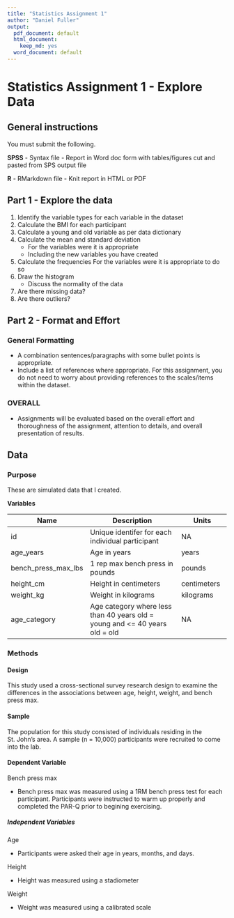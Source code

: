 ```yaml
---
title: "Statistics Assignment 1"
author: "Daniel Fuller"
output:
  pdf_document: default
  html_document:
    keep_md: yes
  word_document: default
---
```


# Statistics Assignment 1 - Explore Data

## General instructions

You must submit the following. 

**SPSS**
  - Syntax file
  - Report in Word doc form with tables/figures cut and pasted from SPS output file

**R**
  - RMarkdown file
  - Knit report in HTML or PDF

## Part 1 - Explore the data 

1. Identify the variable types for each variable in the dataset
2. Calculate the BMI for each participant
3. Calculate a young and old variable as per data dictionary
4. Calculate the mean and standard deviation
    * For the variables were it is appropriate
    * Including the new variables you have created
5. Calculate the frequencies 
    For the variables were it is appropriate to do so
6. Draw the histogram
    * Discuss the normality of the data 
7. Are there missing data? 
8. Are there outliers? 

## Part 2 - Format and Effort 

### General Formatting
- A combination sentences/paragraphs with some bullet points is appropriate.
- Include a list of references where appropriate. For this assignment, you do not need to worry
about providing references to the scales/items within the dataset.

### OVERALL
- Assignments will be evaluated based on the overall effort and thoroughness of the assignment, attention to details, and overall presentation of results.

## Data

### Purpose
These are simulated data that I created.

**Variables**		

Name	| Description |	Units 
----- | ----------- | -----  
id | 	Unique identifer for each individual participant | 	NA 
age_years | 	Age in years | 	years 
bench_press_max_lbs | 	1 rep max bench press in pounds | 	pounds 
height_cm | 	Height in centimeters | 	centimeters 
weight_kg | 	Weight in kilograms | 	kilograms 
age_category | 	Age category where less than 40 years old = young and <= 40 years old = old |	NA 

### Methods
#### Design
This study used a cross-sectional survey research design to examine the differences in the associations between age, height, weight, and bench press max.

#### Sample
The population for this study consisted of individuals residing in the St. John’s area. A sample (n = 10,000) participants were recruited to come into the lab. 

#### Dependent Variable

Bench press max 

* Bench press max was measured using a 1RM bench press test for each participant. Participants were instructed to warm up properly and completed the PAR-Q prior to begining exercising. 

##### Independent Variables

Age

* Participants were asked their age in years, months, and days. 

Height

* Height was measured using a stadiometer

Weight

* Weight was measured using a calibrated scale


